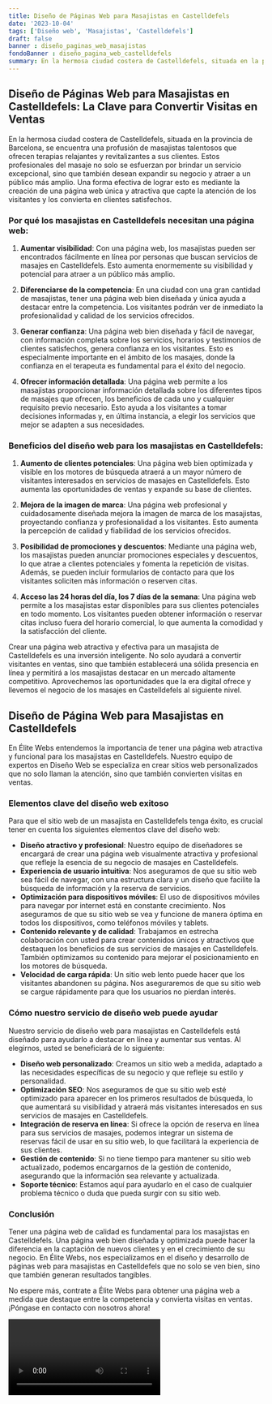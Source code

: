 ```yaml
---
title: Diseño de Páginas Web para Masajistas en Castelldefels
date: '2023-10-04'
tags: ['Diseño web', 'Masajistas', 'Castelldefels']
draft: false
banner : diseño_paginas_web_masajistas
fondoBanner : diseño_pagina_web_castelldefels
summary: En la hermosa ciudad costera de Castelldefels, situada en la provincia de Barcelona, se encuentra una profusión de masajistas talentosos que ofrecen terapias relajantes y revitalizantes a sus clientes. Estos profesionales del masaje no solo se esfuerzan por brindar un servicio excepcional, sino que también desean expandir su negocio y atraer a un público más amplio. Una forma efectiva de lograr esto es mediante la creación de una página web única y atractiva que capte la atención de los visitantes y los convierta en clientes satisfechos.
---
```


## Diseño de Páginas Web para Masajistas en Castelldefels: La Clave para Convertir Visitas en Ventas

En la hermosa ciudad costera de Castelldefels, situada en la provincia de Barcelona, se encuentra una profusión de masajistas talentosos que ofrecen terapias relajantes y revitalizantes a sus clientes. Estos profesionales del masaje no solo se esfuerzan por brindar un servicio excepcional, sino que también desean expandir su negocio y atraer a un público más amplio. Una forma efectiva de lograr esto es mediante la creación de una página web única y atractiva que capte la atención de los visitantes y los convierta en clientes satisfechos.

### Por qué los masajistas en Castelldefels necesitan una página web:

1. **Aumentar visibilidad**: Con una página web, los masajistas pueden ser encontrados fácilmente en línea por personas que buscan servicios de masajes en Castelldefels. Esto aumenta enormemente su visibilidad y potencial para atraer a un público más amplio.

2. **Diferenciarse de la competencia**: En una ciudad con una gran cantidad de masajistas, tener una página web bien diseñada y única ayuda a destacar entre la competencia. Los visitantes podrán ver de inmediato la profesionalidad y calidad de los servicios ofrecidos.

3. **Generar confianza**: Una página web bien diseñada y fácil de navegar, con información completa sobre los servicios, horarios y testimonios de clientes satisfechos, genera confianza en los visitantes. Esto es especialmente importante en el ámbito de los masajes, donde la confianza en el terapeuta es fundamental para el éxito del negocio.

4. **Ofrecer información detallada**: Una página web permite a los masajistas proporcionar información detallada sobre los diferentes tipos de masajes que ofrecen, los beneficios de cada uno y cualquier requisito previo necesario. Esto ayuda a los visitantes a tomar decisiones informadas y, en última instancia, a elegir los servicios que mejor se adapten a sus necesidades.

### Beneficios del diseño web para los masajistas en Castelldefels:

1. **Aumento de clientes potenciales**: Una página web bien optimizada y visible en los motores de búsqueda atraerá a un mayor número de visitantes interesados en servicios de masajes en Castelldefels. Esto aumenta las oportunidades de ventas y expande su base de clientes.

2. **Mejora de la imagen de marca**: Una página web profesional y cuidadosamente diseñada mejora la imagen de marca de los masajistas, proyectando confianza y profesionalidad a los visitantes. Esto aumenta la percepción de calidad y fiabilidad de los servicios ofrecidos.

3. **Posibilidad de promociones y descuentos**: Mediante una página web, los masajistas pueden anunciar promociones especiales y descuentos, lo que atrae a clientes potenciales y fomenta la repetición de visitas. Además, se pueden incluir formularios de contacto para que los visitantes soliciten más información o reserven citas.

4. **Acceso las 24 horas del día, los 7 días de la semana**: Una página web permite a los masajistas estar disponibles para sus clientes potenciales en todo momento. Los visitantes pueden obtener información o reservar citas incluso fuera del horario comercial, lo que aumenta la comodidad y la satisfacción del cliente.

Crear una página web atractiva y efectiva para un masajista de Castelldefels es una inversión inteligente. No solo ayudará a convertir visitantes en ventas, sino que también establecerá una sólida presencia en línea y permitirá a los masajistas destacar en un mercado altamente competitivo. Aprovechemos las oportunidades que la era digital ofrece y llevemos el negocio de los masajes en Castelldefels al siguiente nivel.

<GifSeo />

<Cta />

## Diseño de Página Web para Masajistas en Castelldefels

En Élite Webs entendemos la importancia de tener una página web atractiva y funcional para los masajistas en Castelldefels. Nuestro equipo de expertos en Diseño Web se especializa en crear sitios web personalizados que no solo llaman la atención, sino que también convierten visitas en ventas.

### Elementos clave del diseño web exitoso

Para que el sitio web de un masajista en Castelldefels tenga éxito, es crucial tener en cuenta los siguientes elementos clave del diseño web:

- **Diseño atractivo y profesional**: Nuestro equipo de diseñadores se encargará de crear una página web visualmente atractiva y profesional que refleje la esencia de su negocio de masajes en Castelldefels.
- **Experiencia de usuario intuitiva**: Nos aseguramos de que su sitio web sea fácil de navegar, con una estructura clara y un diseño que facilite la búsqueda de información y la reserva de servicios.
- **Optimización para dispositivos móviles**: El uso de dispositivos móviles para navegar por internet está en constante crecimiento. Nos aseguramos de que su sitio web se vea y funcione de manera óptima en todos los dispositivos, como teléfonos móviles y tablets.
- **Contenido relevante y de calidad**: Trabajamos en estrecha colaboración con usted para crear contenidos únicos y atractivos que destaquen los beneficios de sus servicios de masajes en Castelldefels. También optimizamos su contenido para mejorar el posicionamiento en los motores de búsqueda.
- **Velocidad de carga rápida**: Un sitio web lento puede hacer que los visitantes abandonen su página. Nos aseguraremos de que su sitio web se cargue rápidamente para que los usuarios no pierdan interés.

### Cómo nuestro servicio de diseño web puede ayudar

Nuestro servicio de diseño web para masajistas en Castelldefels está diseñado para ayudarlo a destacar en línea y aumentar sus ventas. Al elegirnos, usted se beneficiará de lo siguiente:

- **Diseño web personalizado**: Creamos un sitio web a medida, adaptado a las necesidades específicas de su negocio y que refleje su estilo y personalidad.
- **Optimización SEO**: Nos aseguramos de que su sitio web esté optimizado para aparecer en los primeros resultados de búsqueda, lo que aumentará su visibilidad y atraerá más visitantes interesados en sus servicios de masajes en Castelldefels.
- **Integración de reserva en línea**: Si ofrece la opción de reserva en línea para sus servicios de masajes, podemos integrar un sistema de reservas fácil de usar en su sitio web, lo que facilitará la experiencia de sus clientes.
- **Gestión de contenido**: Si no tiene tiempo para mantener su sitio web actualizado, podemos encargarnos de la gestión de contenido, asegurando que la información sea relevante y actualizada.
- **Soporte técnico**: Estamos aquí para ayudarlo en el caso de cualquier problema técnico o duda que pueda surgir con su sitio web.

### Conclusión

Tener una página web de calidad es fundamental para los masajistas en Castelldefels. Una página web bien diseñada y optimizada puede hacer la diferencia en la captación de nuevos clientes y en el crecimiento de su negocio. En Élite Webs, nos especializamos en el diseño y desarrollo de páginas web para masajistas en Castelldefels que no solo se ven bien, sino que también generan resultados tangibles.

No espere más, contrate a Élite Webs para obtener una página web a medida que destaque entre la competencia y convierta visitas en ventas. ¡Póngase en contacto con nosotros ahora!

<Video />

<CtaBot job='Masajistas' city='Castelldefels'/>

<Gmaps query='Castelldefels+españa+maps' />